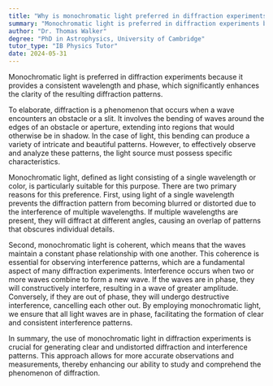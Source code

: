 ```yaml
---
title: "Why is monochromatic light preferred in diffraction experiments?"
summary: "Monochromatic light is preferred in diffraction experiments because it ensures consistent wavelength and phase, improving the clarity of diffraction patterns."
author: "Dr. Thomas Walker"
degree: "PhD in Astrophysics, University of Cambridge"
tutor_type: "IB Physics Tutor"
date: 2024-05-31
---
```


Monochromatic light is preferred in diffraction experiments because it provides a consistent wavelength and phase, which significantly enhances the clarity of the resulting diffraction patterns.

To elaborate, diffraction is a phenomenon that occurs when a wave encounters an obstacle or a slit. It involves the bending of waves around the edges of an obstacle or aperture, extending into regions that would otherwise be in shadow. In the case of light, this bending can produce a variety of intricate and beautiful patterns. However, to effectively observe and analyze these patterns, the light source must possess specific characteristics.

Monochromatic light, defined as light consisting of a single wavelength or color, is particularly suitable for this purpose. There are two primary reasons for this preference. First, using light of a single wavelength prevents the diffraction pattern from becoming blurred or distorted due to the interference of multiple wavelengths. If multiple wavelengths are present, they will diffract at different angles, causing an overlap of patterns that obscures individual details.

Second, monochromatic light is coherent, which means that the waves maintain a constant phase relationship with one another. This coherence is essential for observing interference patterns, which are a fundamental aspect of many diffraction experiments. Interference occurs when two or more waves combine to form a new wave. If the waves are in phase, they will constructively interfere, resulting in a wave of greater amplitude. Conversely, if they are out of phase, they will undergo destructive interference, cancelling each other out. By employing monochromatic light, we ensure that all light waves are in phase, facilitating the formation of clear and consistent interference patterns.

In summary, the use of monochromatic light in diffraction experiments is crucial for generating clear and undistorted diffraction and interference patterns. This approach allows for more accurate observations and measurements, thereby enhancing our ability to study and comprehend the phenomenon of diffraction.
    